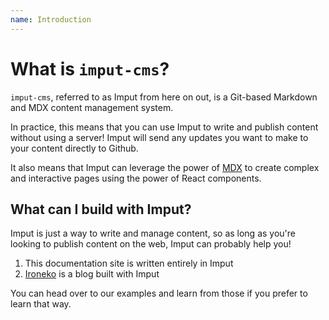 ```yaml
---
name: Introduction
---
```


# What is `imput-cms`?

`imput-cms`, referred to as Imput from here on out, is a Git-based Markdown and MDX content management system.

In practice, this means that you can use Imput to write and publish content without using a server! Imput will send any updates you want to make to your content directly to Github.

It also means that Imput can leverage the power of [MDX](https://mdxjs.com/) to create complex and interactive pages using the power of React components.

## What can I build with Imput?

Imput is just a way to write and manage content, so as long as you're looking to publish content on the web, Imput can probably help you!

1. This documentation site is written entirely in Imput
1. [Ironeko](https://ironeko.com/) is a blog built with Imput

You can head over to our examples and learn from those if you prefer to learn that way.
